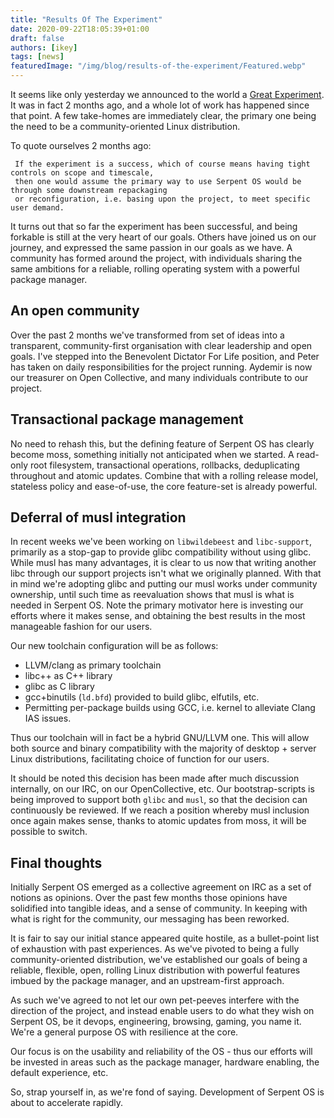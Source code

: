 ```yaml
---
title: "Results Of The Experiment"
date: 2020-09-22T18:05:39+01:00
draft: false
authors: [ikey]
tags: [news]
featuredImage: "/img/blog/results-of-the-experiment/Featured.webp"
---
```


It seems like only yesterday we announced to the world a [Great Experiment](https://serpentos.com/blog/2020/07/01/the-great-experiment/).
It was in fact 2 months ago, and a whole lot of work has happened since that point. A few take-homes are immediately clear, the primary
one being the need to be a community-oriented Linux distribution.

<more></more>

To quote ourselves 2 months ago:


```
 If the experiment is a success, which of course means having tight controls on scope and timescale,
 then one would assume the primary way to use Serpent OS would be through some downstream repackaging
 or reconfiguration, i.e. basing upon the project, to meet specific user demand.
```

It turns out that so far the experiment has been successful, and being forkable is still at the very
heart of our goals. Others have joined us on our journey, and expressed the same passion in our goals
as we have. A community has formed around the project, with individuals sharing the same ambitions
for a reliable, rolling operating system with a powerful package manager.

<FigureScreenshotOne image={featuredImage} caption="Toolchain bootstrap"/>

## An open community

Over the past 2 months we've transformed from set of ideas into a transparent, community-first organisation
with clear leadership and open goals. I've stepped into the Benevolent Dictator For Life position, and Peter
has taken on daily responsibilities for the project running. Aydemir is now our treasurer on Open Collective,
and many individuals contribute to our project.

## Transactional package management

No need to rehash this, but the defining feature of Serpent OS has clearly become moss, something initially
not anticipated when we started. A read-only root filesystem, transactional operations, rollbacks, deduplicating
throughout and atomic updates. Combine that with a rolling release model, stateless policy and ease-of-use,
the core feature-set is already powerful.

## Deferral of musl integration

In recent weeks we've been working on `libwildebeest` and `libc-support`, primarily as a stop-gap to provide
glibc compatibility without using glibc. While musl has many advantages, it is clear to us now that writing
another libc through our support projects isn't what we originally planned. With that in mind we're adopting
glibc and putting our musl works under community ownership, until such time as reevaluation shows that musl is
what is needed in Serpent OS. Note the primary motivator here is investing our efforts where it makes sense,
and obtaining the best results in the most manageable fashion for our users.

Our new toolchain configuration will be as follows:

 - LLVM/clang as primary toolchain
 - libc++ as C++ library
 - glibc as C library
 - gcc+binutils (`ld.bfd`) provided to build glibc, elfutils, etc.
 - Permitting per-package builds using GCC, i.e. kernel to alleviate Clang IAS issues.

Thus our toolchain will in fact be a hybrid GNU/LLVM one. This will allow both source and binary compatibility
with the majority of desktop + server Linux distributions, facilitating choice of function for our users.

It should be noted this decision has been made after much discussion internally, on our IRC, on our OpenCollective,
etc. Our bootstrap-scripts is being improved to support both `glibc` and `musl`, so that the decision can continuously
be reviewed. If we reach a position whereby musl inclusion once again makes sense, thanks to atomic updates
from moss, it will be possible to switch.

## Final thoughts

Initially Serpent OS emerged as a collective agreement on IRC as a set of notions as opinions. Over the past few
months those opinions have solidified into tangible ideas, and a sense of community. In keeping with what is
right for the community, our messaging has been reworked.

It is fair to say our initial stance appeared quite hostile, as a bullet-point list of exhaustion with past
experiences. As we've pivoted to being a fully community-oriented distribution, we've established our goals
of being a reliable, flexible, open, rolling Linux distribution with powerful features imbued by the
package manager, and an upstream-first approach.

As such we've agreed to not let our own pet-peeves interfere with the direction of the project, and instead
enable users to do what they wish on Serpent OS, be it devops, engineering, browsing, gaming, you name it.
We're a general purpose OS with resilience at the core.

Our focus is on the usability and reliability of the OS - thus our efforts will be invested in areas such
as the package manager, hardware enabling, the default experience, etc.

So, strap yourself in, as we're fond of saying. Development of Serpent OS is about to accelerate rapidly.
